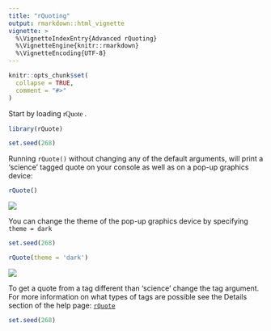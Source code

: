 ```yaml
---
title: "rQuoting"
output: rmarkdown::html_vignette
vignette: >
  %\VignetteIndexEntry{Advanced rQuoting}
  %\VignetteEngine{knitr::rmarkdown}
  %\VignetteEncoding{UTF-8}
---
```


```r
knitr::opts_chunk$set(
  collapse = TRUE,
  comment = "#>"
)
```

Start by loading <span style = "font-family: 'orbitron'"> rQuote </span>.

```r
library(rQuote)
```

```r
set.seed(268)
```

Running `rQuote()` without changing any of the default arguments, will print a 'science' tagged quote on your console as well as on a pop-up graphics device:

```r
rQuote()
```

<img src = "../niels_bohr.png">

You can change the theme of the pop-up graphics device by specifying `theme = dark`

```r
set.seed(268)
```

```r
rQuote(theme = 'dark')
```

<img src = "../niels_bohr_dark.png">

To get a quote from a tag different than 'science' change the tag argument. For more information on what types of tags are possible see the Details section of the help page: [`rQuote`](../reference/rQuote.html) 

```r
set.seed(268)
```
